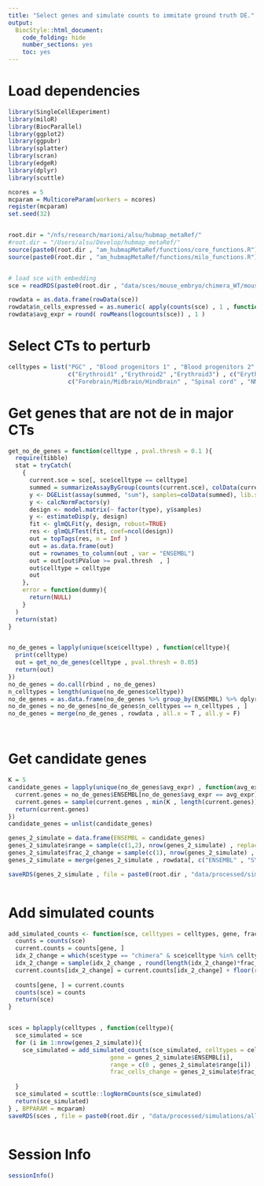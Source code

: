 ```yaml
---
title: "Select genes and simulate counts to immitate ground truth DE."
output:
  BiocStyle::html_document:
    code_folding: hide
    number_sections: yes
    toc: yes  
---
```

# Load dependencies

```r


library(SingleCellExperiment)
library(miloR)
library(BiocParallel)
library(ggplot2)
library(ggpubr)
library(splatter)
library(scran)
library(edgeR)
library(dplyr)
library(scuttle)

ncores = 5
mcparam = MulticoreParam(workers = ncores)
register(mcparam)
set.seed(32)


root.dir = "/nfs/research/marioni/alsu/hubmap_metaRef/"
#root.dir = "/Users/alsu/Develop/hubmap_metaRef/"
source(paste0(root.dir , "am_hubmapMetaRef/functions/core_functions.R"))
source(paste0(root.dir , "am_hubmapMetaRef/functions/milo_functions.R"))


# load sce with embedding
sce = readRDS(paste0(root.dir , "data/sces/mouse_embryo/chimera_WT/mouse_embryo_wt_chimera.Rds"))

rowdata = as.data.frame(rowData(sce))
rowdata$n_cells_expressed = as.numeric( apply(counts(sce) , 1 , function(x) sum(x > 0)) )
rowdata$avg_expr = round( rowMeans(logcounts(sce)) , 1 )


```

# Select CTs to perturb

```r


celltypes = list("PGC" , "Blood progenitors 1" , "Blood progenitors 2" , "Erythroid1" , "Endothelium" , "Cardiomyocytes" , "Gut" ,  "Allantois" , "Pharyngeal mesoderm" , "Paraxial mesoderm" , "Mesenchyme" ,  c("Somitic mesoderm" , "Intermediate mesoderm" , "NMP") , c("Gut" , "Surface ectoderm") ,  "Forebrain/Midbrain/Hindbrain" , "Erythroid3" , c("Forebrain/Midbrain/Hindbrain" , "Spinal cord") , c("Forebrain/Midbrain/Hindbrain" , "Spinal cord" , "NMP") ,
                 c("Erythroid1" ,"Erythroid2" ,"Erythroid3") , c("Erythroid1" ,"Erythroid2" ,"Erythroid3" , "Blood progenitors 1" , "Blood progenitors 2" ) ,
                 c("Forebrain/Midbrain/Hindbrain" , "Spinal cord" , "NMP" , "Somitic mesoderm" , "Intermediate mesoderm") )


```


# Get genes that are not de in major CTs

```r



get_no_de_genes = function(celltype , pval.thresh = 0.1 ){
  require(tibble)
  stat = tryCatch(
    {
      current.sce = sce[, sce$celltype == celltype]
      summed = summarizeAssayByGroup(counts(current.sce), colData(current.sce)[,c("sample","type")])
      y <- DGEList(assay(summed, "sum"), samples=colData(summed), lib.size = colSums(assay(summed , "sum")))
      y <- calcNormFactors(y)
      design <- model.matrix(~ factor(type), y$samples)
      y <- estimateDisp(y, design)
      fit <- glmQLFit(y, design, robust=TRUE)
      res <- glmQLFTest(fit, coef=ncol(design))
      out = topTags(res, n = Inf )
      out = as.data.frame(out)
      out = rownames_to_column(out , var = "ENSEMBL")
      out = out[out$PValue >= pval.thresh  , ]
      out$celltype = celltype
      out
    },
    error = function(dummy){
      return(NULL)
    }
  )
  return(stat)
}


no_de_genes = lapply(unique(sce$celltype) , function(celltype){
  print(celltype)
  out = get_no_de_genes(celltype , pval.thresh = 0.05) 
  return(out)
})
no_de_genes = do.call(rbind , no_de_genes)
n_celltypes = length(unique(no_de_genes$celltype))
no_de_genes = as.data.frame(no_de_genes %>% group_by(ENSEMBL) %>% dplyr::summarise(n_celltypes = n()))
no_de_genes = no_de_genes[no_de_genes$n_celltypes == n_celltypes , ]
no_de_genes = merge(no_de_genes , rowdata , all.x = T , all.y = F)




```

# Get candidate genes

```r


K = 5
candidate_genes = lapply(unique(no_de_genes$avg_expr) , function(avg_expr){
  current.genes = no_de_genes$ENSEMBL[no_de_genes$avg_expr == avg_expr]
  current.genes = sample(current.genes , min(K , length(current.genes))) 
  return(current.genes)
})
candidate_genes = unlist(candidate_genes)

genes_2_simulate = data.frame(ENSEMBL = candidate_genes)
genes_2_simulate$range = sample(c(1,2), nrow(genes_2_simulate) , replace = T)
genes_2_simulate$frac_2_change = sample(c(1), nrow(genes_2_simulate) , replace = T)
genes_2_simulate = merge(genes_2_simulate , rowdata[, c("ENSEMBL" , "SYMBOL")] , all.x = T , all.y = F)

saveRDS(genes_2_simulate , file = paste0(root.dir , "data/processed/simulations/all_celltypes/simulated_genes.Rds"))



```

# Add simulated counts

```r



add_simulated_counts <- function(sce, celltypes = celltypes, gene, frac_cells_change, range){
  counts = counts(sce)
  current.counts = counts[gene, ]
  idx_2_change = which(sce$type == "chimera" & sce$celltype %in% celltypes)
  idx_2_change = sample(idx_2_change , round(length(idx_2_change)*frac_cells_change))
  current.counts[idx_2_change] = current.counts[idx_2_change] + floor(runif(length(idx_2_change), min=range[1], max=(range[2]+1)))
    
  counts[gene, ] = current.counts
  counts(sce) = counts
  return(sce)
}


sces = bplapply(celltypes , function(celltype){
  sce_simulated = sce
  for (i in 1:nrow(genes_2_simulate)){
    sce_simulated = add_simulated_counts(sce_simulated, celltypes = celltype, 
                             gene = genes_2_simulate$ENSEMBL[i], 
                             range = c(0 , genes_2_simulate$range[i]) , 
                             frac_cells_change = genes_2_simulate$frac_2_change[i])
  
  }
  sce_simulated = scuttle::logNormCounts(sce_simulated)
  return(sce_simulated)
} , BPPARAM = mcparam)
saveRDS(sces , file = paste0(root.dir , "data/processed/simulations/all_celltypes/sces_simulated.Rds"))



```


# Session Info

```r
sessionInfo()
```
